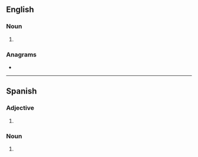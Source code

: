 {{also|senoras|Señoras}}
==English==

===Noun===
{{head|en|noun form}}

# {{plural of|en|señora}}

===Anagrams===
* {{anagrams|en|a=aenorss|Reasons|Searson|Seranos|reasons}}

----

==Spanish==

===Adjective===
{{head|es|adjective form|g=f-p}}

# {{adj form of|es|señor||f|p}}

===Noun===
{{head|es|noun form|g=f-p}}

# {{noun form of|es|señora||p}}